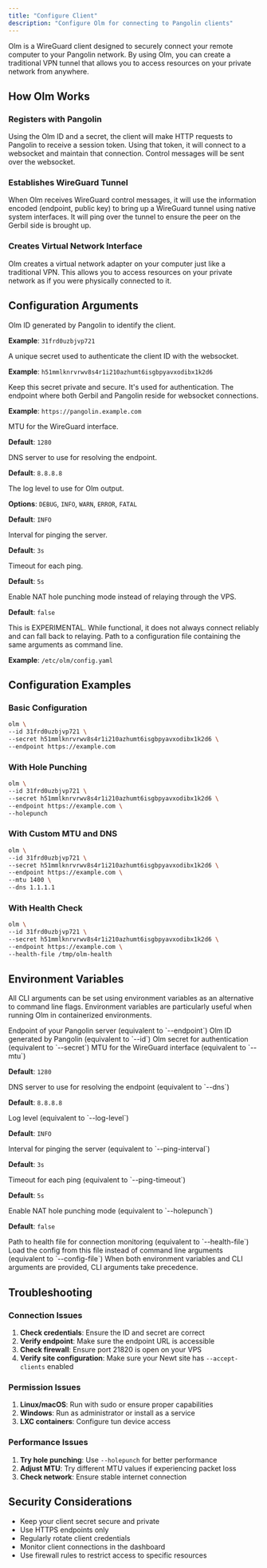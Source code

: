 ```yaml
---
title: "Configure Client"
description: "Configure Olm for connecting to Pangolin clients"
---
```


Olm is a WireGuard client designed to securely connect your remote computer to your Pangolin network. By using Olm, you can create a traditional VPN tunnel that allows you to access resources on your private network from anywhere.

## How Olm Works

### Registers with Pangolin

Using the Olm ID and a secret, the client will make HTTP requests to Pangolin to receive a session token. Using that token, it will connect to a websocket and maintain that connection. Control messages will be sent over the websocket.

### Establishes WireGuard Tunnel

When Olm receives WireGuard control messages, it will use the information encoded (endpoint, public key) to bring up a WireGuard tunnel using native system interfaces. It will ping over the tunnel to ensure the peer on the Gerbil side is brought up.

### Creates Virtual Network Interface

Olm creates a virtual network adapter on your computer just like a traditional VPN. This allows you to access resources on your private network as if you were physically connected to it.

## Configuration Arguments

<ResponseField name="id" type="string" required>
  Olm ID generated by Pangolin to identify the client.
  
  **Example**: `31frd0uzbjvp721`
</ResponseField>

<ResponseField name="secret" type="string" required>
  A unique secret used to authenticate the client ID with the websocket.
  
  **Example**: `h51mmlknrvrwv8s4r1i210azhumt6isgbpyavxodibx1k2d6`
  
  <Warning>
  Keep this secret private and secure. It's used for authentication.
  </Warning>
</ResponseField>

<ResponseField name="endpoint" type="string" required>
  The endpoint where both Gerbil and Pangolin reside for websocket connections.
  
  **Example**: `https://pangolin.example.com`
</ResponseField>

<ResponseField name="mtu" type="integer">
  MTU for the WireGuard interface.
  
  **Default**: `1280`
</ResponseField>

<ResponseField name="dns" type="string">
  DNS server to use for resolving the endpoint.
  
  **Default**: `8.8.8.8`
</ResponseField>

<ResponseField name="log-level" type="string">
  The log level to use for Olm output.
  
  **Options**: `DEBUG`, `INFO`, `WARN`, `ERROR`, `FATAL`
  
  **Default**: `INFO`
</ResponseField>

<ResponseField name="ping-interval" type="string">
  Interval for pinging the server.
  
  **Default**: `3s`
</ResponseField>

<ResponseField name="ping-timeout" type="string">
  Timeout for each ping.
  
  **Default**: `5s`
</ResponseField>

<ResponseField name="holepunch" type="boolean">
  Enable NAT hole punching mode instead of relaying through the VPS.
  
  **Default**: `false`
  
  <Note>
  This is EXPERIMENTAL. While functional, it does not always connect reliably and can fall back to relaying.
  </Note>
</ResponseField>

<ResponseField name="config-file" type="string">
  Path to a configuration file containing the same arguments as command line.
  
  **Example**: `/etc/olm/config.yaml`
</ResponseField>

## Configuration Examples

### Basic Configuration

```bash
olm \
--id 31frd0uzbjvp721 \
--secret h51mmlknrvrwv8s4r1i210azhumt6isgbpyavxodibx1k2d6 \
--endpoint https://example.com
```

### With Hole Punching

```bash
olm \
--id 31frd0uzbjvp721 \
--secret h51mmlknrvrwv8s4r1i210azhumt6isgbpyavxodibx1k2d6 \
--endpoint https://example.com \
--holepunch
```

### With Custom MTU and DNS

```bash
olm \
--id 31frd0uzbjvp721 \
--secret h51mmlknrvrwv8s4r1i210azhumt6isgbpyavxodibx1k2d6 \
--endpoint https://example.com \
--mtu 1400 \
--dns 1.1.1.1
```

### With Health Check

```bash
olm \
--id 31frd0uzbjvp721 \
--secret h51mmlknrvrwv8s4r1i210azhumt6isgbpyavxodibx1k2d6 \
--endpoint https://example.com \
--health-file /tmp/olm-health
```

## Environment Variables

All CLI arguments can be set using environment variables as an alternative to command line flags. Environment variables are particularly useful when running Olm in containerized environments.

<ResponseField name="PANGOLIN_ENDPOINT" type="string">
  Endpoint of your Pangolin server (equivalent to `--endpoint`)
</ResponseField>

<ResponseField name="OLM_ID" type="string">
  Olm ID generated by Pangolin (equivalent to `--id`)
</ResponseField>

<ResponseField name="OLM_SECRET" type="string">
  Olm secret for authentication (equivalent to `--secret`)
</ResponseField>

<ResponseField name="OLM_MTU" type="integer">
  MTU for the WireGuard interface (equivalent to `--mtu`)
  
  **Default**: `1280`
</ResponseField>

<ResponseField name="OLM_DNS" type="string">
  DNS server to use for resolving the endpoint (equivalent to `--dns`)
  
  **Default**: `8.8.8.8`
</ResponseField>

<ResponseField name="OLM_LOG_LEVEL" type="string">
  Log level (equivalent to `--log-level`)
  
  **Default**: `INFO`
</ResponseField>

<ResponseField name="OLM_PING_INTERVAL" type="string">
  Interval for pinging the server (equivalent to `--ping-interval`)
  
  **Default**: `3s`
</ResponseField>

<ResponseField name="OLM_PING_TIMEOUT" type="string">
  Timeout for each ping (equivalent to `--ping-timeout`)
  
  **Default**: `5s`
</ResponseField>

<ResponseField name="OLM_HOLEPUNCH" type="boolean">
  Enable NAT hole punching mode (equivalent to `--holepunch`)
  
  **Default**: `false`
</ResponseField>

<ResponseField name="OLM_HEALTH_FILE" type="string">
  Path to health file for connection monitoring (equivalent to `--health-file`)
</ResponseField>

<ResponseField name="OLM_CONFIG_FILE" type="string">
  Load the config from this file instead of command line arguments (equivalent to `--config-file`)
</ResponseField>

<Note>
When both environment variables and CLI arguments are provided, CLI arguments take precedence.
</Note>

## Troubleshooting

### Connection Issues

1. **Check credentials**: Ensure the ID and secret are correct
2. **Verify endpoint**: Make sure the endpoint URL is accessible
3. **Check firewall**: Ensure port 21820 is open on your VPS
4. **Verify site configuration**: Make sure your Newt site has `--accept-clients` enabled

### Permission Issues

1. **Linux/macOS**: Run with sudo or ensure proper capabilities
2. **Windows**: Run as administrator or install as a service
3. **LXC containers**: Configure tun device access

### Performance Issues

1. **Try hole punching**: Use `--holepunch` for better performance
2. **Adjust MTU**: Try different MTU values if experiencing packet loss
3. **Check network**: Ensure stable internet connection

## Security Considerations

- Keep your client secret secure and private
- Use HTTPS endpoints only
- Regularly rotate client credentials
- Monitor client connections in the dashboard
- Use firewall rules to restrict access to specific resources
